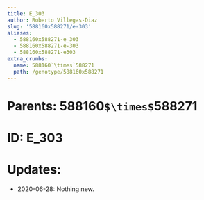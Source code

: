 ```yaml
---
title: E_303
author: Roberto Villegas-Diaz
slug: '588160x588271/e-303'
aliases:
  - 588160x588271-e_303
  - 588160x588271-e-303
  - 588160x588271-e303
extra_crumbs:
  name: 588160`\times`588271
  path: /genotype/588160x588271
---
```


# **Parents**: 588160`$\times$`588271
# **ID**: E_303
# **Updates**: 
 - 2020-06-28: Nothing new.
